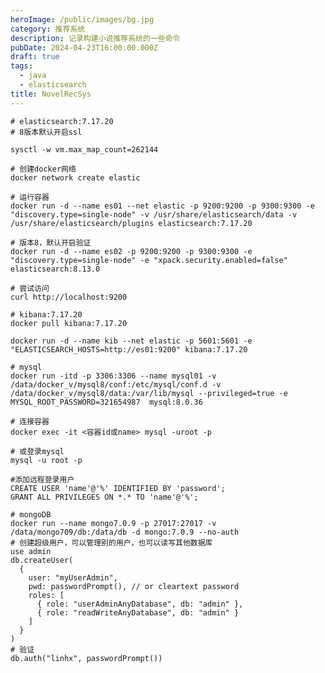 ```yaml
---
heroImage: /public/images/bg.jpg
category: 推荐系统
description: 记录构建小说推荐系统的一些命令
pubDate: 2024-04-23T16:00:00.000Z
draft: true
tags:
  - java
  - elasticsearch
title: NovelRecSys
---
```


```shell
# elasticsearch:7.17.20
# 8版本默认开启ssl

sysctl -w vm.max_map_count=262144

# 创建docker网络
docker network create elastic

# 运行容器
docker run -d --name es01 --net elastic -p 9200:9200 -p 9300:9300 -e "discovery.type=single-node" -v /usr/share/elasticsearch/data -v /usr/share/elasticsearch/plugins elasticsearch:7.17.20

# 版本8，默认开启验证
docker run -d --name es02 -p 9200:9200 -p 9300:9300 -e "discovery.type=single-node" -e "xpack.security.enabled=false"  elasticsearch:8.13.0

# 尝试访问
curl http://localhost:9200
```

```shell
# kibana:7.17.20
docker pull kibana:7.17.20

docker run -d --name kib --net elastic -p 5601:5601 -e "ELASTICSEARCH_HOSTS=http://es01:9200" kibana:7.17.20
```

```shell
# mysql
docker run -itd -p 3306:3306 --name mysql01 -v /data/docker_v/mysql8/conf:/etc/mysql/conf.d -v /data/docker_v/mysql8/data:/var/lib/mysql --privileged=true -e MYSQL_ROOT_PASSWORD=321654987  mysql:8.0.36

# 连接容器
docker exec -it <容器id或name> mysql -uroot -p

# 或登录mysql
mysql -u root -p

#添加远程登录用户
CREATE USER 'name'@'%' IDENTIFIED BY 'password';
GRANT ALL PRIVILEGES ON *.* TO 'name'@'%';
```

```shell
# mongoDB
docker run --name mongo7.0.9 -p 27017:27017 -v /data/mongo709/db:/data/db -d mongo:7.0.9 --no-auth
# 创建超级用户，可以管理别的用户，也可以读写其他数据库
use admin
db.createUser(
  {
    user: "myUserAdmin",
    pwd: passwordPrompt(), // or cleartext password
    roles: [
      { role: "userAdminAnyDatabase", db: "admin" },
      { role: "readWriteAnyDatabase", db: "admin" }
    ]
  }
)
# 验证
db.auth("linhx", passwordPrompt())
```

